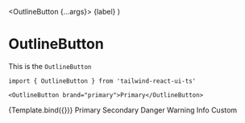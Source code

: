 

<Meta title="Components/Buttons/OutlineButton" component={OutlineButton} />

  <OutlineButton {...args}>
    {label}
  </OutlineButton>
)

# OutlineButton

This is the `OutlineButton`

```tsx
import { OutlineButton } from 'tailwind-react-ui-ts'

<OutlineButton brand="primary">Primary</OutlineButton>
```

<Preview>
  <Story name="Default" args={{
    brand: 'primary'
  }}>
    {Template.bind({})}
  </Story>
  <Story name="Color variations">
    <OutlineButton brand="primary">
      Primary
    </OutlineButton>
    <OutlineButton brand="secondary">
      Secondary
    </OutlineButton>
    <OutlineButton brand="danger">
      Danger
    </OutlineButton>
    <OutlineButton brand="warning">
      Warning
    </OutlineButton>
    <OutlineButton brand="info">
      Info
    </OutlineButton>
    <OutlineButton bg="purple-400" text="white">
      Custom
    </OutlineButton>
  </Story>
</Preview>
